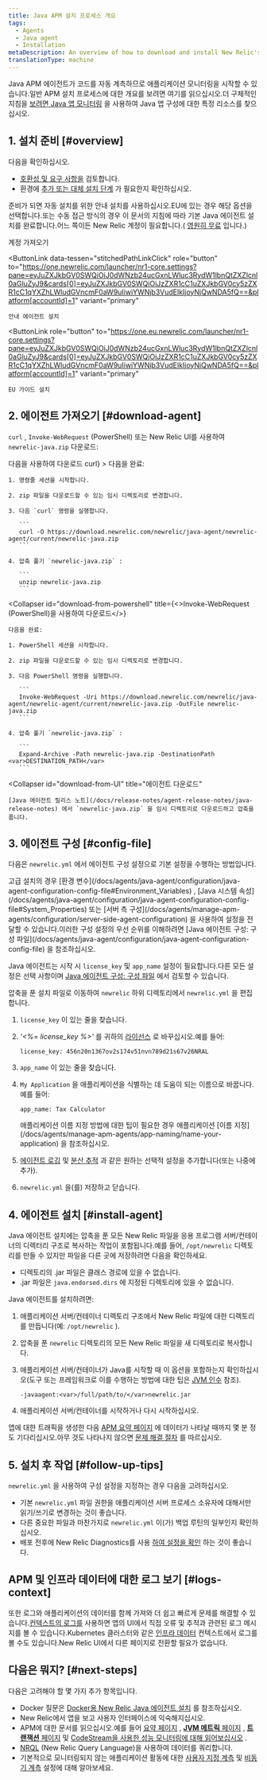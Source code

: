 ```yaml
---
title: Java APM 설치 프로세스 개요
tags:
  - Agents
  - Java agent
  - Installation
metaDescription: An overview of how to download and install New Relic's APM agent for Java.
translationType: machine
---
```


Java APM 에이전트가 코드를 자동 계측하므로 애플리케이션 모니터링을 시작할 수 있습니다.일반 APM 설치 프로세스에 대한 개요를 보려면 여기를 읽으십시오.더 구체적인 지침을 [보려면 Java 앱 모니터링](/docs/apm/agents/java-agent/getting-started/monitor-your-java-app) 을 사용하여 Java 앱 구성에 대한 특정 리소스를 찾으십시오.

## 1. 설치 준비 [#overview]

다음을 확인하십시오.

* [호환성 및 요구 사항을](/docs/agents/java-agent/getting-started/compatibility-requirements-java-agent) 검토합니다.
* 환경에 [추가 또는 대체 설치 단계](/docs/agents/java-agent/additional-installation) 가 필요한지 확인하십시오.

준비가 되면 자동 설치를 위한 안내 설치를 사용하십시오.EU에 있는 경우 해당 옵션을 선택합니다.또는 수동 접근 방식의 경우 이 문서의 지침에 따라 기본 Java 에이전트 설치를 완료합니다.어느 쪽이든 New Relic 계정이 필요합니다.( [영원히 무료](https://newrelic.com/signup) 입니다.)

<ButtonGroup>
  <ButtonLink
    data-tessen="stitchedPathLinkClick"
    role="button"
    to="https://newrelic.com/signup"
    variant="primary"
  >
    계정 가져오기
  </ButtonLink>

  <ButtonLink
    data-tessen="stitchedPathLinkClick"
    role="button"
    to="https://one.newrelic.com/launcher/nr1-core.settings?pane=eyJuZXJkbGV0SWQiOiJ0dWNzb24ucGxnLWluc3RydW1lbnQtZXZlcnl0aGluZyJ9&cards[0]=eyJuZXJkbGV0SWQiOiJzZXR1cC1uZXJkbGV0cy5zZXR1cC1qYXZhLWludGVncmF0aW9uIiwiYWNjb3VudElkIjoyNjQwNDA5fQ==&platform[accountId]=1"
    variant="primary"
  >
    안내 에이전트 설치
  </ButtonLink>

  <ButtonLink
    role="button"
    to="https://one.eu.newrelic.com/launcher/nr1-core.settings?pane=eyJuZXJkbGV0SWQiOiJ0dWNzb24ucGxnLWluc3RydW1lbnQtZXZlcnl0aGluZyJ9&cards[0]=eyJuZXJkbGV0SWQiOiJzZXR1cC1uZXJkbGV0cy5zZXR1cC1qYXZhLWludGVncmF0aW9uIiwiYWNjb3VudElkIjoyNjQwNDA5fQ==&platform[accountId]=1"
    variant="primary"
  >
    EU 가이드 설치
  </ButtonLink>
</ButtonGroup>

## 2. 에이전트 가져오기 [#download-agent]

`curl` , `Invoke-WebRequest` (PowerShell) 또는 New Relic UI를 사용하여 `newrelic-java.zip` 다운로드:

<CollapserGroup>
  <Collapser
    id="download-from-curl"
    title={<>다음을 사용하여 다운로드 <InlineCode>curl</InlineCode></>}
  >
    다음을 완료:

    1. 명령줄 세션을 시작합니다.

    2. zip 파일을 다운로드할 수 있는 임시 디렉토리로 변경합니다.

    3. 다음 `curl` 명령을 실행합니다.

       ```
       curl -O https://download.newrelic.com/newrelic/java-agent/newrelic-agent/current/newrelic-java.zip
       ```

    4. 압축 풀기 `newrelic-java.zip` :

       ```
       unzip newrelic-java.zip
       ```
  </Collapser>

  <Collapser
    id="download-from-powershell"
    title={<><InlineCode>Invoke-WebRequest</InlineCode> (PowerShell)을 사용하여 다운로드</>}
  >
    다음을 완료:

    1. PowerShell 세션을 시작합니다.

    2. zip 파일을 다운로드할 수 있는 임시 디렉토리로 변경합니다.

    3. 다음 PowerShell 명령을 실행합니다.

       ```
       Invoke-WebRequest -Uri https://download.newrelic.com/newrelic/java-agent/newrelic-agent/current/newrelic-java.zip -OutFile newrelic-java.zip
       ```

    4. 압축 풀기 `newrelic-java.zip` :

       ```
       Expand-Archive -Path newrelic-java.zip -DestinationPath <var>DESTINATION_PATH</var>
       ```
  </Collapser>

  <Collapser
    id="download-from-UI"
    title="에이전트 다운로드"
  >
    [Java 에이전트 릴리스 노트](/docs/release-notes/agent-release-notes/java-release-notes) 에서 `newrelic-java.zip` 을 임시 디렉토리로 다운로드하고 압축을 풉니다.
  </Collapser>
</CollapserGroup>

## 3. 에이전트 구성 [#config-file]

다음은 `newrelic.yml` 에서 에이전트 구성 설정으로 기본 설정을 수행하는 방법입니다.

<Callout variant="tip">
  고급 설치의 경우 [환경 변수](/docs/agents/java-agent/configuration/java-agent-configuration-config-file#Environment_Variables) , [Java 시스템 속성](/docs/agents/java-agent/configuration/java-agent-configuration-config-file#System_Properties) 또는 [서버 측 구성](/docs/agents/manage-apm-agents/configuration/server-side-agent-configuration) 을 사용하여 설정을 전달할 수 있습니다.이러한 구성 설정의 우선 순위를 이해하려면 [Java 에이전트 구성: 구성 파일](/docs/agents/java-agent/configuration/java-agent-configuration-config-file) 을 참조하십시오.
</Callout>

Java 에이전트는 시작 시 `license_key` 및 `app_name` 설정이 필요합니다.다른 모든 설정은 선택 사항이며 [Java 에이전트 구성: 구성 파일](/docs/agents/java-agent/configuration/java-agent-configuration-config-file) 에서 검토할 수 있습니다.

압축을 푼 설치 파일로 이동하여 `newrelic` 하위 디렉토리에서 `newrelic.yml` 을 편집합니다.

1. `license_key` 이 있는 줄을 찾습니다.

2. <var>'&lt;%= license_key %>'</var> 를 귀하의 [라이선스](/docs/accounts/install-new-relic/account-setup/license-key) 로 바꾸십시오.예를 들어:

   ```
   license_key: 456n20n1367ov2s174v51nvn789d21s67v26NRAL
   ```

3. `app_name` 이 있는 줄을 찾습니다.

4. `My Application` 을 애플리케이션을 식별하는 데 도움이 되는 이름으로 바꿉니다.예를 들어:

   ```
   app_name: Tax Calculator
   ```

   <Callout variant="tip">
     애플리케이션 이름 지정 방법에 대한 팁이 필요한 경우 애플리케이션 [이름 지정](/docs/agents/manage-apm-agents/app-naming/name-your-application) 을 참조하십시오.
   </Callout>

5. [에이전트 로깅](/docs/agents/java-agent/configuration/java-agent-configuration-config-file#Logging-Configuration) 및 [분산 추적](/docs/agents/java-agent/configuration/java-agent-configuration-config-file#ev-NEW_RELIC_DISTRIBUTED_TRACING_ENABLED) 과 같은 원하는 선택적 설정을 추가합니다(또는 나중에 추가).

6. `newrelic.yml` 을(를) 저장하고 닫습니다.

## 4. 에이전트 설치 [#install-agent]

Java 에이전트 설치에는 압축을 푼 모든 New Relic 파일을 응용 프로그램 서버/컨테이너의 디렉터리 구조로 복사하는 작업이 포함됩니다.예를 들어, `/opt/newrelic` 디렉토리를 만들 수 있지만 파일을 다른 곳에 저장하려면 다음을 확인하세요.

* 디렉토리의 .jar 파일은 클래스 경로에 있을 수 없습니다.
* .jar 파일은 `java.endorsed.dirs` 에 지정된 디렉토리에 있을 수 없습니다.

Java 에이전트를 설치하려면:

1. 애플리케이션 서버/컨테이너 디렉토리 구조에서 New Relic 파일에 대한 디렉토리를 만듭니다(예: `/opt/newrelic` ).

2. 압축을 푼 `newrelic` 디렉토리의 모든 New Relic 파일을 새 디렉토리로 복사합니다.

3. 애플리케이션 서버/컨테이너가 Java를 시작할 때 이 옵션을 포함하는지 확인하십시오(도구 또는 프레임워크로 이를 수행하는 방법에 대한 팁은 [JVM 인수](/docs/agents/java-agent/installation/start-java-agent-jvm-switch) 참조).

   ```
   -javaagent:<var>/full/path/to/</var>newrelic.jar
   ```

4. 애플리케이션 서버/컨테이너를 시작하거나 다시 시작하십시오.

앱에 대한 트래픽을 생성한 다음 [APM 요약 페이지](/docs/applications-menu/applications-overview) 에 데이터가 나타날 때까지 몇 분 정도 기다리십시오.아무 것도 나타나지 않으면 [문제 해결 절차](/docs/agents/java-agent/troubleshooting/no-data-appears-java) 를 따르십시오.

## 5. 설치 후 작업 [#follow-up-tips]

`newrelic.yml` 을 사용하여 구성 설정을 지정하는 경우 다음을 고려하십시오.

* 기본 `newrelic.yml` 파일 권한을 애플리케이션 서버 프로세스 소유자에 대해서만 읽기/쓰기로 변경하는 것이 좋습니다.
* 다른 중요한 파일과 마찬가지로 `newrelic.yml` 이(가) 백업 루틴의 일부인지 확인하십시오.
* 배포 전후에 New Relic Diagnostics를 사용 [하여 설정을 확인](/docs/new-relic-solutions/solve-common-issues/diagnostics-cli-nrdiag/diagnostics-cli-nrdiag) 하는 것이 좋습니다.

## APM 및 인프라 데이터에 대한 로그 보기 [#logs-context]

또한 로그와 애플리케이션의 데이터를 함께 가져와 더 쉽고 빠르게 문제를 해결할 수 있습니다.[컨텍스트의 로그를](/docs/logs/logs-context/java-configure-logs-context-all/) 사용하면 앱의 UI에서 직접 오류 및 추적과 관련된 로그 메시지를 볼 수 있습니다.Kubernetes 클러스터와 같은 [인프라 데이터](/docs/logs/forward-logs/forward-your-logs-using-infrastructure-agent/) 컨텍스트에서 로그를 볼 수도 있습니다.New Relic UI에서 다른 페이지로 전환할 필요가 없습니다.

## 다음은 뭐지? [#next-steps]

다음은 고려해야 할 몇 가지 추가 항목입니다.

* Docker 질문은 [Docker용 New Relic Java 에이전트 설치](/docs/agents/java-agent/additional-installation/install-new-relic-java-agent-docker) 를 참조하십시오.
* New Relic에서 앱을 보고 사용자 인터페이스에 익숙해지십시오.
* APM에 대한 문서를 읽으십시오.예를 들어 [요약 페이지](/docs/apm/applications-menu/monitoring/apm-overview-page) , [**JVM 메트릭** 페이지](/docs/agents/java-agent/features/jvm-metrics-page) , [**트랜잭션** 페이지](/docs/apm/applications-menu/monitoring/transactions-page) 및 [CodeStream을 사용한 성능 모니터링에 대해 읽어보십시오](/docs/codestream/how-use-codestream/performance-monitoring) .
* [NRQL](/docs/query-data/nrql-new-relic-query-language/getting-started/introduction-nrql) (New Relic Query Language)을 사용하여 데이터를 쿼리합니다.
* 기본적으로 모니터링되지 않는 애플리케이션 활동에 대한 [사용자 지정 계측](/docs/apm/agents/java-agent/custom-instrumentation) 및 [비동기 계측](/docs/apm/agents/java-agent/async-instrumentation) 설정에 대해 알아보세요.